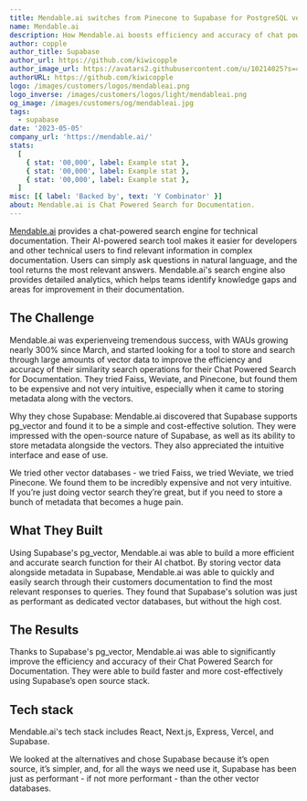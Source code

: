 ```yaml
---
title: Mendable.ai switches from Pinecone to Supabase for PostgreSQL vector embeddings.
name: Mendable.ai
description: How Mendable.ai boosts efficiency and accuracy of chat powered search for documentation using Supabase with pg_vector.
author: copple
author_title: Supabase
author_url: https://github.com/kiwicopple
author_image_url: https://avatars2.githubusercontent.com/u/10214025?s=400&u=c6775be2ae667e2acae3ccd347fed62bb3f5b3e7&v=4
authorURL: https://github.com/kiwicopple
logo: /images/customers/logos/mendableai.png
logo_inverse: /images/customers/logos/light/mendableai.png
og_image: /images/customers/og/mendableai.jpg
tags:
  - supabase
date: '2023-05-05'
company_url: 'https://mendable.ai/'
stats:
  [
    { stat: '00,000', label: Example stat },
    { stat: '00,000', label: Example stat },
    { stat: '00,000', label: Example stat },
  ]
misc: [{ label: 'Backed by', text: 'Y Combinator' }]
about: Mendable.ai is Chat Powered Search for Documentation.
---
```


[Mendable.ai](http://mendable.ai/) provides a chat-powered search engine for technical documentation. Their AI-powered search tool makes it easier for developers and other technical users to find relevant information in complex documentation. Users can simply ask questions in natural language, and the tool returns the most relevant answers. Mendable.ai's search engine also provides detailed analytics, which helps teams identify knowledge gaps and areas for improvement in their documentation.

## The Challenge

Mendable.ai was experienveing tremendous success, with WAUs growing nearly 300% since March, and started looking for a tool to store and search through large amounts of vector data to improve the efficiency and accuracy of their similarity search operations for their Chat Powered Search for Documentation. They tried Faiss, Weviate, and Pinecone, but found them to be expensive and not very intuitive, especially when it came to storing metadata along with the vectors.

Why they chose Supabase:
Mendable.ai discovered that Supabase supports pg_vector and found it to be a simple and cost-effective solution. They were impressed with the open-source nature of Supabase, as well as its ability to store metadata alongside the vectors. They also appreciated the intuitive interface and ease of use.

<Quote img="caleb-peffer.jpg" caption="Caleb Peffer - CEO, Mendable.ai">
  We tried other vector databases - we tried Faiss, we tried Weviate, we tried Pinecone. We found them to be incredibly expensive and not very intuitive. If you’re just doing vector search they’re great, but if you need to store a bunch of metadata that becomes a huge pain. 
</Quote>

## What They Built

Using Supabase's pg_vector, Mendable.ai was able to build a more efficient and accurate search function for their AI chatbot. By storing vector data alongside metadata in Supabase, Mendable.ai was able to quickly and easily search through their customers documentation to find the most relevant responses to queries. They found that Supabase's solution was just as performant as dedicated vector databases, but without the high cost.

## The Results

Thanks to Supabase's pg_vector, Mendable.ai was able to significantly improve the efficiency and accuracy of their Chat Powered Search for Documentation. They were able to build faster and more cost-effectively using Supabase’s open source stack.

## Tech stack

Mendable.ai's tech stack includes React, Next.js, Express, Vercel, and Supabase.

<Quote img="caleb-peffer.jpg" caption="Caleb Peffer - CEO, Mendable.ai">
  We looked at the alternatives and chose Supabase because it’s open source, it’s simpler, and, for all the ways we need use it, Supabase has been just as performant - if not more performant - than the other vector databases.
</Quote>
